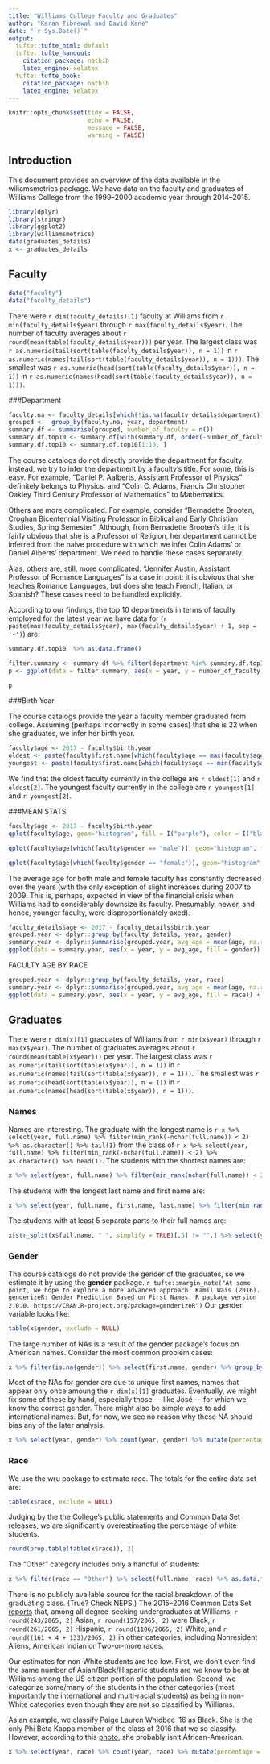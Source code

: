 ```yaml
---
title: "Williams College Faculty and Graduates"
author: "Karan Tibrewal and David Kane"
date: "`r Sys.Date()`"
output:
  tufte::tufte_html: default
  tufte::tufte_handout:
    citation_package: natbib
    latex_engine: xelatex
  tufte::tufte_book:
    citation_package: natbib
    latex_engine: xelatex
---
```



```r
knitr::opts_chunk$set(tidy = FALSE,
                      echo = FALSE, 
                      message = FALSE, 
                      warning = FALSE)
```


## Introduction

This document provides an overview of the data available in the wiliamsmetrics package. We have data on the faculty and graduates of Williams College from the 1999--2000 academic year through 2014--2015.

```r
library(dplyr)
library(stringr)
library(ggplot2)
library(williamsmetrics)
data(graduates_details)
x <- graduates_details
```

## Faculty

```r
data("faculty")
data("faculty_details")
```

There were `r dim(faculty_details)[1]` faculty at Williams from `r min(faculty_details$year)` through `r max(faculty_details$year)`. The number of faculty averages about `r round(mean(table(faculty_details$year)))` per year. The largest class was `r as.numeric(tail(sort(table(faculty_details$year)), n = 1))` in 
`r as.numeric(names(tail(sort(table(faculty_details$year)), n = 1)))`. The smallest was 
`r as.numeric(head(sort(table(faculty_details$year)), n = 1))` in
`r as.numeric(names(head(sort(table(faculty_details$year)), n = 1)))`. 

###Department

```r
faculty.na <- faculty_details[which(!is.na(faculty_details$department)), ]
grouped <-  group_by(faculty.na, year, department)
summary.df <- summarise(grouped, number_of_faculty = n())
summary.df.top10 <- summary.df[with(summary.df, order(-number_of_faculty)), ] %>% filter(year == max(summary.df$year))
summary.df.top10 <- summary.df.top10[1:10, ]
```



The course catalogs do not directly provide the department for faculty. Instead, we try to infer the department by a faculty's title. For some, this is easy. For example, "Daniel P. Aalberts, Assistant Professor of Physics" definitely belongs to Physics, and "Colin C. Adams, Francis Christopher Oakley Third Century Professor of Mathematics" to Mathematics.    

Others are more complicated. For example, consider "Bernadette Brooten, Croghan Bicentennial Visiting Professor in Biblical
and Early Christian Studies, Spring Semester". Although, from Bernadette Brooten's title, it is fairly obvious that she is a Professor of Religion, her department cannot be inferred from the naive procedure with which we infer Colin Adams' or Daniel Alberts' department. We need to handle these cases separately.    

Alas, others are, still, more complicated. "Jennifer Austin, Assistant Professor of Romance Languages" is a case in point: it is obvious that she teaches Romance Languages, but does she teach French, Italian, or Spanish? These cases need to be handled explicitly.       


According to our findings, the top 10 departments in terms of faculty employed for the latest year we have data for (`r paste(max(faculty_details$year), max(faculty_details$year) + 1, sep = '-')`) are: 

```r
summary.df.top10  %>% as.data.frame()
```

```r
filter.summary <- summary.df %>% filter(department %in% summary.df.top10$department)
p <- ggplot(data = filter.summary, aes(x = year, y = number_of_faculty, color = department)) + geom_line() + labs(x = "Year", y = "Number of faculty")

p 
```

###Birth Year

The course catalogs provide the year a faculty member graduated from college. Assuming (perhaps incorrectly in some cases) that she is 22 when she graduates, we infer her birth year.   

```r
faculty$age <- 2017 - faculty$birth.year
oldest <- paste(faculty$first.name[which(faculty$age == max(faculty$age, na.rm = T))], faculty$last.name[which(faculty$age == max(faculty$age, na.rm = T))], sep = ' ')
youngest <- paste(faculty$first.name[which(faculty$age == min(faculty$age, na.rm = T))], faculty$last.name[which(faculty$age == min(faculty$age, na.rm = T))], sep = ' ')
```

We find that the oldest faculty currently in the college are `r oldest[1]` and `r oldest[2]`. The youngest faculty currently in the college are `r youngest[1]` and `r youngest[2]`. 

###MEAN STATS

```r
faculty$age <- 2017 - faculty$birth.year
qplot(faculty$age, geom="histogram", fill = I("purple"), color = I("black") )

```

```r
qplot(faculty$age[which(faculty$gender == "male")], geom="histogram", fill = I("blue"), color = I("black") )
```

```r
qplot(faculty$age[which(faculty$gender == "female")], geom="histogram", fill = I("red"), color = I("black") )
```

The average age for both male and female faculty has constantly decreased over the years (with the only exception of slight increases during 2007 to 2009. This is, perhaps, expected in view of the financial crisis when Williams had to considerably downsize its faculty. Presumably, newer, and hence, younger faculty, were disproportionately axed).   

```r
faculty_details$age <- 2017 - faculty_details$birth.year
grouped.year <- dplyr::group_by(faculty_details, year, gender)
summary.year <- dplyr::summarise(grouped.year, avg_age = mean(age, na.rm = T))
ggplot(data = summary.year, aes(x = year, y = avg_age, fill = gender)) + geom_bar(stat = "identity", position = "dodge")
```


####### FACULTY AGE BY RACE

```r
grouped.year <- dplyr::group_by(faculty_details, year, race)
summary.year <- dplyr::summarise(grouped.year, avg_age = mean(age, na.rm = T))
ggplot(data = summary.year, aes(x = year, y = avg_age, fill = race)) + geom_bar(stat = "identity", position = "dodge")
```

## Graduates

There were `r dim(x)[1]` graduates of Williams from `r min(x$year)` through `r max(x$year)`. The number of graduates averages about `r round(mean(table(x$year)))` per year. The largest class was `r as.numeric(tail(sort(table(x$year)), n = 1))` in 
`r as.numeric(names(tail(sort(table(x$year)), n = 1)))`. The smallest was 
`r as.numeric(head(sort(table(x$year)), n = 1))` in
`r as.numeric(names(head(sort(table(x$year)), n = 1)))`. 

### Names

Names are interesting. The graduate with the longest name is 
`r x %>% select(year, full.name) %>% filter(min_rank(-nchar(full.name)) < 2) %>% as.character() %>% tail(1)` 
from the class of 
`r x %>% select(year, full.name) %>% filter(min_rank(-nchar(full.name)) < 2) %>% as.character() %>% head(1)`. The students with the shortest names are:

```r
x %>% select(year, full.name) %>% filter(min_rank(nchar(full.name)) < 2) %>% as.data.frame()
```

The students with the longest last name and first name are:

```r
x %>% select(year, full.name, first.name, last.name) %>% filter(min_rank(-nchar(first.name)) < 2 | min_rank(-nchar(last.name)) < 2) %>% select(-first.name, -last.name) %>% as.data.frame()
```

The students with at least 5 separate parts to their full names are:

```r
x[str_split(x$full.name, " ", simplify = TRUE)[,5] != "",] %>% select(year, full.name) %>% as.data.frame()
```

### Gender

The course catalogs do not provide the gender of the graduates, so we estimate it by using the **gender** package. 
`r tufte::margin_note("At some point, we hope to explore a more advanced approach: Kamil Wais (2016). genderizeR: Gender Prediction Based on First Names. R package version 2.0.0. https://CRAN.R-project.org/package=genderizeR")` Our gender variable looks like:

```r
table(x$gender, exclude = NULL)
```

The large number of NAs is a result of the gender package's focus on American names. Consider the most common problem cases:

```r
x %>% filter(is.na(gender)) %>% select(first.name, gender) %>% group_by(first.name, gender) %>% summarize(count = n()) %>% arrange(desc(count)) %>% as.data.frame() %>% head(12)
```

Most of the NAs for gender are due to unique first names, names that appear only once amoung the `r dim(x)[1]` graduates. Eventually, we might fix some of these by hand, especially those --- like José --- for which we know the correct gender. There might also be simple ways to add international names. But, for now, we see no reason why these NA should bias any of the later analysis. 

```r
x %>% select(year, gender) %>% count(year, gender) %>% mutate(percentage = n/sum(n)) %>% ggplot(aes(year, percentage, color = gender)) + geom_line()
```

### Race

We use the wru package to estimate race. The totals for the entire data set are:

```r
table(x$race, exclude = NULL)
```

Judging by the the College's public statements and Common Data Set releases, we are significantly overestimating the percentage of white students.

```r
round(prop.table(table(x$race)), 3)
```

The "Other" category includes only a handful of students:

```r
x %>% filter(race == "Other") %>% select(full.name, race) %>% as.data.frame()
```

There is no publicly available source for the racial breakdown of the graduating class. (True? Check NEPS.) The 2015--2016 Common Data Set [reports](https://provost.williams.edu/files/williams_cds_1516_w_tuition.pdf) that, among all degree-seeking undergraduates at Williams, `r round(243/2065, 2)` Asian, `r round(157/2065, 2)` were 
Black, `r round(261/2065, 2)` Hispanic, `r round(1106/2065, 2)` White, and `r round((161 + 4 + 133)/2065, 2)` in other categories, including Nonresident Aliens, American Indian or Two-or-more races.

Our estimates for non-White students are too low. First, we don't even find the same number of Asian/Black/Hispanic students are we know to be at Williams among the US citizen portion of the population. Second, we categorize some/many of the students in the other categories (most importantly the international and multi-racial students) as being in non-White categories even though they are not so classified by Williams.

As an example, we classify Paige Lauren Whidbee '16 as Black. She is the only Phi Beta Kappa member of the class of 2016 that we so classify. However, according to this [photo](http://ephsports.williams.edu/sports/wgolf/2014-15/bios/whidbee_paige_2xmt?view=bio), she probably isn't African-American.





```r
x %>% select(year, race) %>% count(year, race) %>% mutate(percentage = n/sum(n)) %>% ggplot(aes(year, percentage, color = race)) + geom_line()
```
